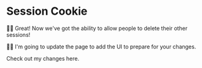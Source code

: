 # Session Cookie

<EpicVideo url="https://www.epicweb.dev/workshops/authentication-strategies-and-implementation/managed-sessions/improving-login-and-signup-flows-with-session-management/solution" />

👨‍💼 Great! Now we've got the ability to allow people to delete their other
sessions!

🧝‍♂️ I'm going to update the <LinkToApp to="/settings/profile" /> page to add the
UI to prepare for your changes.

<DiffLink>Check out my changes here.</DiffLink>
